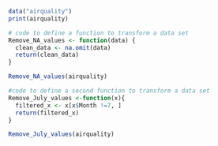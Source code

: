 ```r
data("airquality")
print(airquality)

# code to define a function to transform a data set 
Remove_NA_values <- function(data) {
  clean_data <- na.omit(data)
  return(clean_data)
}

Remove_NA_values(airquality)
```


```r
#code to define a second function to transform a data set 
Remove_July_values <-function(x){
  filtered_x <- x[x$Month !=7, ]
  return(filtered_x)
}

Remove_July_values(airquality)
```

